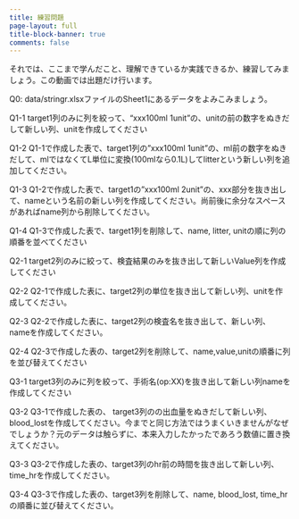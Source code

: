 ```yaml
---
title: 練習問題
page-layout: full
title-block-banner: true
comments: false
---
```




それでは、ここまで学んだこと、理解できているか実践できるか、練習してみましょう。この動画では出題だけ行います。

Q0: data/stringr.xlsxファイルのSheet1にあるデータをよみこみましょう。

Q1-1 target1列のみに列を絞って、"xxx100ml 1unit"の、unitの前の数字をぬきだして新しい列、unitを作成してください

Q1-2 Q1-1で作成した表で、target1列の"xxx100ml 1unit"の、ml前の数字をぬきだして、mlではなくてL単位に変換(100mlなら0.1L)してlitterという新しい列を追加してください。

Q1-3 Q1-2で作成した表で、target1の"xxx100ml 2unit"の、xxx部分を抜き出して、nameという名前の新しい列を作成してください。尚前後に余分なスペースがあればname列から削除してください。

Q1-4 Q1-3で作成した表で、target1列を削除して、name, litter, unitの順に列の順番を並べてください

Q2-1 target2列のみに絞って、検査結果のみを抜き出して新しいValue列を作成してください

Q2-2 Q2-1で作成した表に、target2列の単位を抜き出して新しい列、unitを作成してください。

Q2-3 Q2-2で作成した表に、target2列の検査名を抜き出して、新しい列、nameを作成してください。

Q2-4 Q2-3で作成した表の、target2列を削除して、name,value,unitの順番に列を並び替えてください

Q3-1 target3列のみに列を絞って、手術名(op:XX)を抜き出して新しい列nameを作成してください

Q3-2 Q3-1で作成した表の、 target3列のの出血量をぬきだして新しい列、blood_lostを作成してください。今までと同じ方法ではうまくいきませんがなぜでしょうか？元のデータは触らずに、本来入力したかったであろう数値に置き換えてください。

Q3-3 Q3-2で作成した表の、target3列のhr前の時間を抜き出して新しい列、time_hrを作成してください。

Q3-4 Q3-3で作成した表の、target3列を削除して、name, blood_lost, time_hrの順番に並び替えてください。

